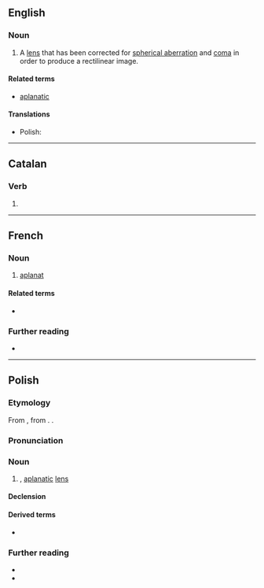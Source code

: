 ==English==

===Noun===
{{en-noun}}

# {{lb|en|optics}} A [[lens]] that has been corrected for [[spherical aberration]] and [[coma]] in order to produce a rectilinear image.

====Related terms====
* [[aplanatic]]

====Translations====
{{trans-top}}
{{trans-mid}}
* Polish: {{t+|pl|aplanat|m}}
{{trans-bottom}}

----

==Catalan==

===Verb===
{{head|ca|verb form}}

# {{ca-verb form of|m=ptc|t=past|aplanar}}

----

==French==

===Noun===
{{fr-noun|m}}

# [[#English|aplanat]]

====Related terms====
* {{l|fr|aplanétique}}

===Further reading===
* {{R:TLFi}}

{{also|}}

----

==Polish==
{{wp|lang=pl}}

===Etymology===
From {{bor|pl|de|Aplanat}}, from {{der|pl|grc|ἁπλοῦς}}. {{doublet|pl|apla}}.

===Pronunciation===
{{pl-p|a=Pl-aplanat.ogg}}

===Noun===
{{pl-noun|m-in}}

# {{lb|pl|optics}} {{l|en|aplanat}}, [[aplanatic]] [[lens]]

====Declension====
{{pl-decl-noun-m-in}}

====Derived terms====
* {{q|adjective}} {{l|pl|aplanatyczny}}

===Further reading===
* {{R:pl:WSJP}}
* {{R:PWN}}